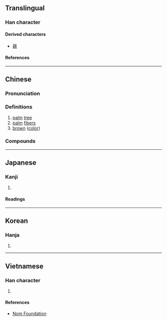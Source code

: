 {{character info}}
==Translingual==

===Han character===
{{Han char|rn=75|rad=木|as=08|sn=12|four=43991|canj=DJMF|ids=⿰木宗}}

====Derived characters====
* [[䉘]]

====References====
{{Han ref|kx=0532.140|dkj=14933|dj=0920.200|hdz=21238.070|uh=68D5}}

----

==Chinese==
{{zh-forms|alt=椶}}

===Pronunciation===
{{zh-pron
|m=zōng
|c=zung1
|h=pfs=chûng
|md=cĕ̤ng
|mn=chang/ml:chong
|mn_note=chang - vernacular; chong - literary
|mn-t=zang1
|w=1tson
|mc=y
|oc=y
|cat=n,a
}}

===Definitions===
{{zh-hanzi}}

# [[palm]] [[tree]]
# [[palm]] [[fibers]]
# [[brown]] ([[color]]) {{gloss|similar to that of fibers made from a palm's [[leaf sheath]]}}
#: {{zh-x|棕熊|'''brown''' bear}}

===Compounds===
{{zh-der|棕壤|棕樹|棕櫚|棕毛|棕毯|棕熊|棕竹|棕紅|棕編|棕繃|棕繩|棕色|棕色種|棕髮|棕黃|棕黑|油棕|觀音棕竹}}

----

==Japanese==

===Kanji===
{{ja-kanji|grade=|rs=木08}}

# {{rfdef|ja|sort=木08}}

====Readings====
{{ja-readings
|goon=す
|kanon=そう
|kanyoon=しゅ
}}

----

==Korean==

===Hanja===
{{ko-hanja|[[종려]][[나무]]|종}}

# {{hanja form of|종|palm tree}}

----

==Vietnamese==

===Han character===
{{vi-readings|rs=木08|reading=[[sồng]], [[tông]]}}

# {{rfdef|vi|sort=木08}}

====References====
* [http://nomfoundation.org/common/nom_details.php?codepoint=68d5 Nom Foundation]
